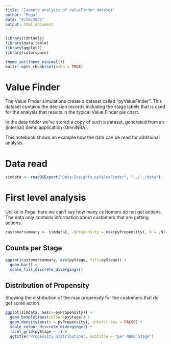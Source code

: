 ```yaml
---
title: "Example analysis of ValueFinder dataset"
author: "Pega"
date: "8/20/2021"
output: html_document
---
```


```r
library(cdhtools)
library(data.table)
library(ggplot2)
library(colorspace)

theme_set(theme_minimal())
knitr::opts_chunk$set(echo = TRUE)
```

# Value Finder

The Value Finder simulations create a dataset called "pyValueFinder". This dataset contains the decision records including
the stage labels that is used for the analysis that results in the typical Value Finder pie chart.

In the data folder we've stored a copy of such a dataset, generated from an (internal) demo application (OmniNBA).

This notebook shows an example how the data can be read for additional analysis.

# Data read

```r
simdata <- readDSExport("Data-Insights_pyValueFinder", "../../data")
```

# First level analysis

Unlike in Pega, here we can't say how many customers do not get actions. The data only contains information about
customers that are getting actions.

```r
customersummary <- simdata[, .(Propensity = max(pyPropensity), N = .N), by=c("CustomerID","pyStage")]
```

## Counts per Stage

```r
ggplot(customersummary, aes(pyStage, fill=pyStage)) +
  geom_bar() +
  scale_fill_discrete_divergingx()
```

## Distribution of Propensity

Showing the distribution of the max propensity for the customers that do
get some action.

```r
ggplot(simdata, aes(x=pyPropensity)) + 
  geom_boxplot(aes(colour=pyStage)) +
  geom_density(aes(x = pyPropensity), inherit.aes = FALSE) +
  scale_colour_discrete_divergingx() +
  facet_grid(pyStage ~ .) +
  ggtitle("Propensity Distribution", subtitle = "per NBAD Stage")
```











